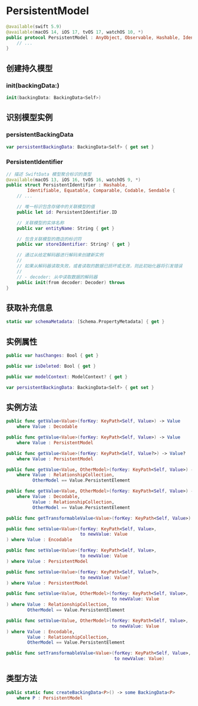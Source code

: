 # PersistentModel

<OriginalSource
  title="PersistentModel"
  url="https://developer.apple.com/documentation/swiftdata/persistentmodel"
  summary="一个使得 SwiftData 能够将 Swift 类作为存储模型进行管理的接口"
/>

```swift
@available(swift 5.9)
@available(macOS 14, iOS 17, tvOS 17, watchOS 10, *)
public protocol PersistentModel : AnyObject, Observable, Hashable, Identifiable {
    // ...
}
```

## 创建持久模型

### init(backingData:)

```swift
init(backingData: BackingData<Self>)
```

## 识别模型实例

### persistentBackingData

```swift
var persistentBackingData: BackingData<Self> { get set }
```

### PersistentIdentifier

```swift
// 描述 SwiftData 模型聚合标识的类型
@available(macOS 13, iOS 16, tvOS 16, watchOS 9, *)
public struct PersistentIdentifier : Hashable,
        Identifiable, Equatable, Comparable, Codable, Sendable {
    // ...

    // 唯一标识包含存储中的关联模型的值
    public let id: PersistentIdentifier.ID

    // 关联模型的实体名称
    public var entityName: String { get }

    // 包含关联模型的商店的标识符
    public var storeIdentifier: String? { get }

    // 通过从给定解码器进行解码来创建新实例
    //
    // 如果从解码器读取失败，或者读取的数据已损坏或无效，则此初始化器将引发错误
    //
    // - decoder: 从中读取数据的解码器
    public init(from decoder: Decoder) throws
}
```

## 获取补充信息

```swift
static var schemaMetadata: [Schema.PropertyMetadata] { get }
```

## 实例属性

```swift
public var hasChanges: Bool { get }

public var isDeleted: Bool { get }

public var modelContext: ModelContext? { get }

var persistentBackingData: BackingData<Self> { get set }
```

## 实例方法

```swift
public func getValue<Value>(forKey: KeyPath<Self, Value>) -> Value
    where Value : Decodable

public func getValue<Value>(forKey: KeyPath<Self, Value>) -> Value
    where Value : PersistentModel

public func getValue<Value>(forKey: KeyPath<Self, Value?>) -> Value?
    where Value : PersistentModel

public func getValue<Value, OtherModel>(forKey: KeyPath<Self, Value>) -> Value
    where Value : RelationshipCollection,
          OtherModel == Value.PersistentElement

public func getValue<Value, OtherModel>(forKey: KeyPath<Self, Value>) -> Value
    where Value : Decodable,
          Value : RelationshipCollection,
          OtherModel == Value.PersistentElement

public func getTransformableValue<Value>(forKey: KeyPath<Self, Value>) -> Value

public func setValue<Value>(forKey: KeyPath<Self, Value>,
                            to newValue: Value
) where Value : Encodable

public func setValue<Value>(forKey: KeyPath<Self, Value>,
                            to newValue: Value
) where Value : PersistentModel

public func setValue<Value>(forKey: KeyPath<Self, Value?>,
                            to newValue: Value?
) where Value : PersistentModel

public func setValue<Value, OtherModel>(forKey: KeyPath<Self, Value>,
                                        to newValue: Value
) where Value : RelationshipCollection,
        OtherModel == Value.PersistentElement

public func setValue<Value, OtherModel>(forKey: KeyPath<Self, Value>,
                                        to newValue: Value
) where Value : Encodable,
        Value : RelationshipCollection,
        OtherModel == Value.PersistentElement

public func setTransformableValue<Value>(forKey: KeyPath<Self, Value>,
                                         to newValue: Value)
```

## 类型方法

```swift
public static func createBackingData<P>() -> some BackingData<P>
    where P : PersistentModel
```
